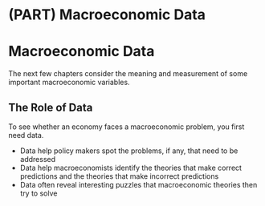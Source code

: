 # (PART) Macroeconomic Data {-} 

# Macroeconomic Data {#data .unnumbered}

The next few chapters consider the meaning and measurement of some important macroeconomic variables.

## The Role of Data {#role_of_data .unnumbered}

To see whether an economy faces a macroeconomic problem, you first need data.

* Data help policy makers spot the problems, if any, that need to be addressed
* Data help macroeconomists identify the theories that make correct predictions and the theories that make incorrect predictions
* Data often reveal interesting puzzles that macroeconomic theories then try to solve